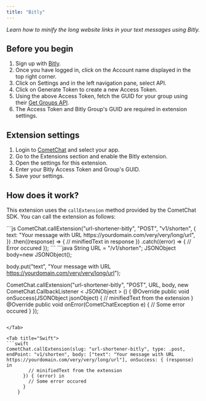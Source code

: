 ```yaml
---
title: "Bitly"
---
```


*Learn how to minify the long website links in your text messages using Bitly.*

## Before you begin

1. Sign up with [Bitly](https://bitly.com/).
2. Once you have logged in, click on the Account name displayed in the top right corner.
3. Click on Settings and in the left navigation pane, select API.
4. Click on Generate Token to create a new Access Token.
5. Using the above Access Token, fetch the GUID for your group using their [Get Groups API](https://dev.bitly.com/api-reference#getGroups).
6. The Access Token and Bitly Group's GUID are required in extension settings.

## Extension settings

1. Login to [CometChat](https://app.cometchat.com/login) and select your app.
2. Go to the Extensions section and enable the Bitly extension.
3. Open the settings for this extension.
4. Enter your Bitly Access Token and Group's GUID.
5. Save your settings.

## How does it work?

This extension uses the `callExtension` method provided by the CometChat SDK. You can call the extension as follows:

<Tabs>
<Tab title="JavaScript">
```js
CometChat.callExtension("url-shortener-bitly", "POST", "v1/shorten", {
  text: "Your message with URL https://yourdomain.com/very/very/long/url",
})
  .then((response) => {
    // minifiedText in response
  })
  .catch((error) => {
    // Error occured
  });
```

</Tab>

<Tab title="Java">
```java
String URL = "/v1/shorten";
JSONObject body=new JSONObject();

body.put("text", "Your message with URL https://yourdomain.com/very/very/long/url");

CometChat.callExtension("url-shortener-bitly", "POST", URL, body,
new CometChat.CallbackListener < JSONObject > () {
    @Override
    public void onSuccess(JSONObject jsonObject) {
        // minifiedText from the extension
    }
    @Override
    public void onError(CometChatException e) {
        // Some error occured
    }
});
```

</Tab>

<Tab title="Swift">
```swift
CometChat.callExtension(slug: "url-shortener-bitly", type: .post, endPoint: "v1/shorten", body: ["text": "Your message with URL https://yourdomain.com/very/very/long/url"], onSuccess: { (response) in
        // minifiedText from the extension
      }) { (error) in
        // Some error occured
      }
    }
```

</Tab>

</Tabs>
